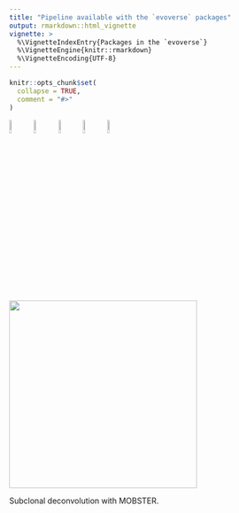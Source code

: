 ```yaml
---
title: "Pipeline available with the `evoverse` packages"
output: rmarkdown::html_vignette
vignette: >
  %\VignetteIndexEntry{Packages in the `evoverse`}
  %\VignetteEngine{knitr::rmarkdown}
  %\VignetteEncoding{UTF-8}
---
```


```r
knitr::opts_chunk$set(
  collapse = TRUE,
  comment = "#>"
)
```

<div id="bg">
<a href="https://caravagn.github.io/CNAqc" width="8%"><img src="https://caravagn.github.io/CNAqc/reference/figures/logo.png" width="8%"></a>
<a href="https://caravagn.github.io/ctree" width="8%"><img src="https://caravagn.github.io/ctree/reference/figures/logo.png" width="8%"></a>
<a href="https://caravagn.github.io/mtree" width="8%"><img src="https://caravagn.github.io/mtree/reference/figures/logo.png" width="8%"></a>
<a href="https://caravagn.github.io/BMix" width="8%"><img src="https://caravagn.github.io/BMix/reference/figures/logo.png" width="8%"></a>
<a href="https://caravagn.github.io/VIBER" width="8%"><img src="https://caravagn.github.io/VIBER/reference/figures/logo.png" width="8%"></a>
</div>  

<div id="bg">
 

<div id="bg">
 <img src='../man/figures/evoverse_diagram.png' align="centre" height="339" />
 
 Subclonal deconvolution with MOBSTER.

